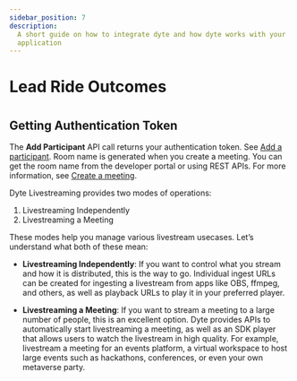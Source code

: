 ```yaml
---
sidebar_position: 7
description:
  A short guide on how to integrate dyte and how dyte works with your
  application
---
```


# Lead Ride  Outcomes  

#
 

## Getting Authentication Token

The **Add Participant** API call returns your authentication token. See
[Add a participant](https://docs.dyte.io/api#/operations/addParticipant). Room
name is generated when you create a meeting. You can get the room name from the
developer portal or using REST APIs. For more information, see
[Create a meeting](https://docs.dyte.io/api#/operations/createMeeting).

Dyte Livestreaming provides two modes of operations:

1. Livestreaming Independently
2. Livestreaming a Meeting

These modes help you manage various livestream usecases. Let’s understand what
both of these mean:

- **Livestreaming Independently**: If you want to control what you stream and
  how it is distributed, this is the way to go. Individual ingest URLs can be
  created for ingesting a livestream from apps like OBS, ffmpeg, and others, as
  well as playback URLs to play it in your preferred player.

- **Livestreaming a Meeting**: If you want to stream a meeting to a large number
  of people, this is an excellent option. Dyte provides APIs to automatically
  start livestreaming a meeting, as well as an SDK player that allows users to
  watch the livestream in high quality. For example, livestream a meeting for an
  events platform, a virtual workspace to host large events such as hackathons,
  conferences, or even your own metaverse party.